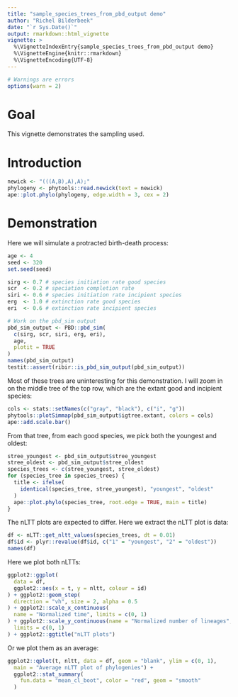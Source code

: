 ```yaml
---
title: "sample_species_trees_from_pbd_output demo"
author: "Richel Bilderbeek"
date: "`r Sys.Date()`"
output: rmarkdown::html_vignette
vignette: >
  %\VignetteIndexEntry{sample_species_trees_from_pbd_output demo}
  %\VignetteEngine{knitr::rmarkdown}
  %\VignetteEncoding{UTF-8}
---
```


```r
# Warnings are errors
options(warn = 2)
```

# Goal

This vignette demonstrates the sampling used.

# Introduction

```r
newick <- "(((A,B),A),A);"
phylogeny <- phytools::read.newick(text = newick)
ape::plot.phylo(phylogeny, edge.width = 3, cex = 2)
```

# Demonstration

Here we will simulate a protracted birth-death process:

```r
age <- 4
seed <- 320
set.seed(seed)

sirg <- 0.7 # species initiation rate good species
scr  <- 0.2 # speciation completion rate
siri <- 0.6 # species initiation rate incipient species
erg  <- 1.0 # extinction rate good species
eri  <- 0.6 # extinction rate incipient species

# Work on the pbd_sim output
pbd_sim_output <- PBD::pbd_sim(
  c(sirg, scr, siri, erg, eri),
  age, 
  plotit = TRUE
)
names(pbd_sim_output)
testit::assert(ribir::is_pbd_sim_output(pbd_sim_output))
```

Most of these trees are uninteresting for this demonstration. I will zoom in
on the middle tree of the top row, which are the extant good and
incipient species:

```r
cols <- stats::setNames(c("gray", "black"), c("i", "g"))
phytools::plotSimmap(pbd_sim_output$igtree.extant, colors = cols)
ape::add.scale.bar()
```

From that tree, from each good species, we pick both the youngest and oldest:

```r
stree_youngest <- pbd_sim_output$stree_youngest 
stree_oldest <- pbd_sim_output$stree_oldest
species_trees <- c(stree_youngest, stree_oldest)
for (species_tree in species_trees) {
  title <- ifelse(
    identical(species_tree, stree_youngest), "youngest", "oldest"
  )
  ape::plot.phylo(species_tree, root.edge = TRUE, main = title)
}
```

The nLTT plots are expected to differ. Here we extract the nLTT plot is data:

```r
df <- nLTT::get_nltt_values(species_trees, dt = 0.01)
df$id <- plyr::revalue(df$id, c("1" = "youngest", "2" = "oldest"))
names(df)
```

Here we plot both nLTTs:

```r
ggplot2::ggplot(
  data = df,
  ggplot2::aes(x = t, y = nltt, colour = id)
) + ggplot2::geom_step(
  direction = "vh", size = 2, alpha = 0.5
) + ggplot2::scale_x_continuous(
  name = "Normalized time", limits = c(0, 1)
) + ggplot2::scale_y_continuous(name = "Normalized number of lineages", 
  limits = c(0, 1)
) + ggplot2::ggtitle("nLTT plots")
```

Or we plot them as an average:

```r
ggplot2::qplot(t, nltt, data = df, geom = "blank", ylim = c(0, 1), 
  main = "Average nLTT plot of phylogenies") + 
  ggplot2::stat_summary(
    fun.data = "mean_cl_boot", color = "red", geom = "smooth"
  )
```
